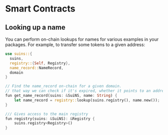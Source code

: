 # Smart Contracts

## Looking up a name

You can perform on-chain lookups for names for various examples in your packages.
For example, to transfer some tokens to a given address:

```rust
use suins::{ 
  suins,
  registry::{Self, Registry},
  name_record::NameRecord,
  domain
}

// Find the name_record on-chain for a given domain.
// that way we can check if it's expired, whether it points to an address etc.
fun get_name_record(suins: &SuiNS, name: String) {
    let name_record = registry::lookup(suins.registry(), name.new());
}

/// Gives access to the main registry
fun registry(suins: &SuiNS): &Registry {
    suins.registry<Registry>()
}
```